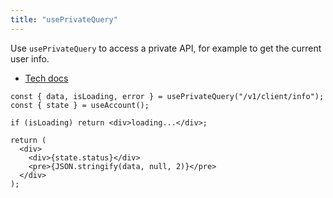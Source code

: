 ```yaml
---
title: "usePrivateQuery"
---
```


Use `usePrivateQuery` to access a private API, for example to get the current user info.

- [Tech docs](/sdks/tech-doc/modules/orderly_network_hooks#useprivatequery)

```tsx
const { data, isLoading, error } = usePrivateQuery("/v1/client/info");
const { state } = useAccount();

if (isLoading) return <div>loading...</div>;

return (
  <div>
    <div>{state.status}</div>
    <pre>{JSON.stringify(data, null, 2)}</pre>
  </div>
);
```
